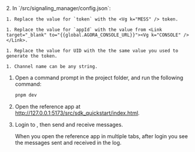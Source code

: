 <PlatformWrapper platform="web">
2. In `<samples-root>/src/signaling_manager/config.json`:

    1. Replace the value for `token` with the <Vg k="MESS" /> token.

    1. Replace the value for `appId` with the value from <Link target="_blank" to="{{global.AGORA_CONSOLE_URL}}"><Vg k="CONSOLE" /></Link>.

    1. Replace the value for UID with the the same value you used to generate the token.

    1. Channel name can be any string.

1. Open a command prompt in the project folder, and run the following command:

    ``` bash
    pnpm dev
    ```

1. Open the reference app at http://127.0.0.1:5173/src/sdk_quickstart/index.html.

1. Login to <Vg k="MESS" />, then send and receive messages.

    When you open the reference app in multiple tabs, after login you see the messages sent and received in the log.

</PlatformWrapper>
